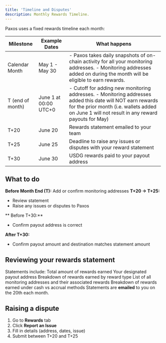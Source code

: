 ```yaml
---
title: 'Timeline and Disputes'
description: Monthly Rewards Timeline.
---
```



Paxos uses a fixed rewards timeline each month:

| Milestone | Example Dates | What happens |
| --- | --- | -- |
| Calendar Month  |  May 1 - May 30 | - Paxos takes daily snapshots of on-chain activity for all your monitoring addresses. - Monitoring addresses added on during the month will be eligible to earn rewards.  |
| T (end of month) | June 1 at 00:00 UTC+0 | - Cutoff for adding new monitoring addresses. - Monitoring addresses added this date will NOT earn rewards for the prior month (i.e. wallets added on June 1 will not result in any reward payouts for May)|
| T+20 | June 20 | Rewards statement emailed to your team |
| T+25 | June 25 | Deadline to raise any issues or disputes with your reward statement |
| T+30 | June 30 | USDG rewards paid to your payout address |

## What to do
**Before Month End (T):**
Add or confirm monitoring addresses
**T+20 → T+25:**
- Review statement
- Raise any issues or disputes to Paxos

** Before T+30:**
- Confirm payout address is correct

**After T+30:**
- Confirm payout amount and destination matches statement amount

## Reviewing your rewards statement
Statements include:
Total amount of rewards earned
Your designated payout address
Breakdown of rewards earned by reward type
List of all monitoring addresses and their associated rewards
Breakdown of rewards earned under cash vs accrual methods
Statements are **emailed** to you on the 20th each month.

## Raising a dispute

1. Go to **Rewards** tab
2. Click **Report an Issue**
3. Fill in details (address, dates, issue)
4. Submit between T+20 and T+25
